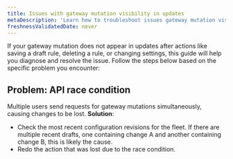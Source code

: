 ```yaml
---
title: Issues with gateway mutation visibility in updates
metaDescription: 'Learn how to troubleshoot issues gateway mutation visibility in updates.'
freshnessValidatedDate: never
---
```


If your gateway mutation does not appear in updates after actions like saving a draft rule, deleting a rule, or changing settings, this guide will help you diagnose and resolve the issue. Follow the steps below based on the specific problem you encounter:

## Problem: API race condition
Multiple users send requests for gateway mutations simultaneously, causing changes to be lost.
**Solution**:
- Check the most recent configuration revisions for the fleet. If there are multiple recent drafts, one containing change A and another containing change B, this is likely the cause.
- Redo the action that was lost due to the race condition.

